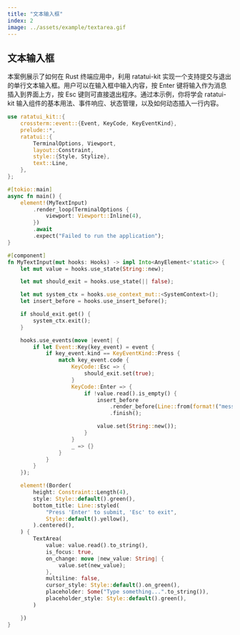 ```yaml
---
title: "文本输入框"
index: 2
image: ../assets/example/textarea.gif
---
```

## 文本输入框

本案例展示了如何在 Rust 终端应用中，利用 ratatui-kit 实现一个支持提交与退出的单行文本输入框。用户可以在输入框中输入内容，按 Enter 键将输入作为消息插入到界面上方，按 Esc 键则可直接退出程序。通过本示例，你将学会 ratatui-kit 输入组件的基本用法、事件响应、状态管理，以及如何动态插入一行内容。

```rust
use ratatui_kit::{
    crossterm::event::{Event, KeyCode, KeyEventKind},
    prelude::*,
    ratatui::{
        TerminalOptions, Viewport,
        layout::Constraint,
        style::{Style, Stylize},
        text::Line,
    },
};

#[tokio::main]
async fn main() {
    element!(MyTextInput)
        .render_loop(TerminalOptions {
            viewport: Viewport::Inline(4),
        })
        .await
        .expect("Failed to run the application");
}

#[component]
fn MyTextInput(mut hooks: Hooks) -> impl Into<AnyElement<'static>> {
    let mut value = hooks.use_state(String::new);

    let mut should_exit = hooks.use_state(|| false);

    let mut system_ctx = hooks.use_context_mut::<SystemContext>();
    let insert_before = hooks.use_insert_before();

    if should_exit.get() {
        system_ctx.exit();
    }

    hooks.use_events(move |event| {
        if let Event::Key(key_event) = event {
            if key_event.kind == KeyEventKind::Press {
                match key_event.code {
                    KeyCode::Esc => {
                        should_exit.set(true);
                    }
                    KeyCode::Enter => {
                        if !value.read().is_empty() {
                            insert_before
                                .render_before(Line::from(format!("message: {value}")), 1)
                                .finish();

                            value.set(String::new());
                        }
                    }
                    _ => {}
                }
            }
        }
    });

    element!(Border(
        height: Constraint::Length(4),
        style: Style::default().green(),
        bottom_title: Line::styled(
            "Press 'Enter' to submit, 'Esc' to exit",
            Style::default().yellow(),
        ).centered(),
    ) {
        TextArea(
            value: value.read().to_string(),
            is_focus: true,
            on_change: move |new_value: String| {
                value.set(new_value);
            },
            multiline: false,
            cursor_style: Style::default().on_green(),
            placeholder: Some("Type something...".to_string()),
            placeholder_style: Style::default().green(),
        )

    })
}
```
